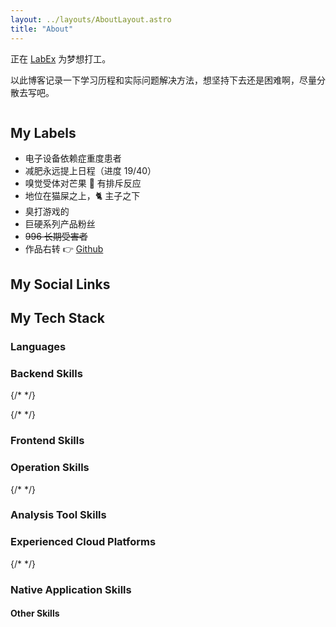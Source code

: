 ```yaml
---
layout: ../layouts/AboutLayout.astro
title: "About"
---
```



正在 [LabEx](https://labex.io) 为梦想打工。

以此博客记录一下学习历程和实际问题解决方法，想坚持下去还是困难啊，尽量分散去写吧。

<Image src={picture} class="mx-auto rounded-2xl sm:w-1/2" alt="" />

## My Labels

- 电子设备依赖症重度患者
- 减肥永远提上日程（进度 19/40）
- 嗅觉受体对芒果 🥭 有排斥反应
- 地位在猫屎之上，🐈 主子之下
- 臭打游戏的
- 巨硬系列产品粉丝
- <del>996 长期受害者</del>
- 作品右转 👉 <a href="https://github.com/Nomango" target="_blank">Github</a>

## My Social Links

<Socials />

## My Tech Stack

### Languages

<Badge logo="go" bgColor="00ADD8" label="golang" />
<Badge logo="cplusplus" bgColor="00599C" label="c++" />
<Badge logo="typescript" bgColor="3178C6" label="Typescript" />
<Badge logo="python" bgColor="3776AB" label="Python" />
<Badge logo="csharp" bgColor="512BD4" label="C#" />
<Badge logo="html5" bgColor="E34F26" label="HTML" />
<Badge logo="css3" bgColor="1572B6" label="css3" />

### Backend Skills

<Badge
  logo="go"
  bgColor="00ADD8"
  label="kratos"
  link="https://github.com/go-kratos/kratos"
/>
<Badge logo="go" bgColor="00ADD8" label="grpc" link="https://github.com/grpc" />
{/* <Badge
  logo="go"
  bgColor="00ADD8"
  label="Gin"
  link="https://github.com/gin-gonic/gin"
/> */}
<Badge logo="flask" bgColor="000000" label="Flask" />
<Badge logo="mysql" bgColor="4479A1" label="MySQL" />
<Badge logo="mongodb" bgColor="47A248" label="Mongo DB" />
<Badge logo="redis" bgColor="DC382D" label="Redis" />
<Badge logo="apachekafka" bgColor="231F20" label="kafka" />
<Badge logo="apacherocketmq" bgColor="D77310" label="rocket mq" />
<Badge logo="etcd" bgColor="419EDA" label="etcd" />

{/* <Badge logo="GraphQL" bgColor="E10098" label="GraphQL" /> */}

### Frontend Skills

<Badge logo="nodedotjs" bgColor="339933" label="Node.js" />
<Badge logo="react" bgColor="61DAFB" label="React" logoColor="black" />
<Badge logo="vuedotjs" bgColor="4FC08D" label="Vue3" />
<Badge logo="astro" bgColor="BC52EE" label="Astro" link="https://astro.build" />
<Badge logo="tailwindcss" bgColor="06B6D4" label="Tailwind" />
<Badge
  logo="unocss"
  bgColor="333333"
  label="UnoCSS"
  link="https://github.com/unocss/unocss"
/>
<Badge
  logo="swagger"
  bgColor="85EA2D"
  label="swagger"
  logoColor="black"
  link="https://swagger.io/"
/>

### Operation Skills

<Badge logo="githubactions" bgColor="2088FF" label="github actions" />
<Badge logo="docker" bgColor="2496ED" label="docker" />
<Badge logo="nginx" bgColor="269539" label="nginx" />
<Badge logo="jenkins" bgColor="D24939" label="jenkins" />
<Badge
  logo="appveyor"
  bgColor="00B3E0"
  label="appveyor"
  link="https://www.appveyor.com"
/>
<Badge logo="powershell" bgColor="5391FE" label="powershell" />

{/* <Badge logo="kubernetes" bgColor="326CE5" label="Kubernetes" /> */}

### Analysis Tool Skills

<Badge
  logo="elastic"
  bgColor="005571"
  label="Elastic"
  link="https://www.elastic.co"
/>
<Badge logo="sentry" bgColor="362D59" label="Sentry" link="https://sentry.io" />
<Badge
  logo="go"
  bgColor="00ADD8"
  label="jaeger"
  link="https://www.jaegertracing.io"
/>
<Badge logo="googleanalytics" bgColor="E37400" label="Google Analytics" />

### Experienced Cloud Platforms

<Badge
  logo="vercel"
  bgColor="000000"
  label="Vercel"
  link="https://vercel.app"
/>
<Badge logo="deno" bgColor="000000" label="Deno" link="https://dash.deno.com" />
<Badge logo="alibabacloud" bgColor="FF6A00" label="Alibaba Cloud" />
<Badge logo="cloudflare" bgColor="F38020" label="Cloudflare" />

{/* <Badge logo="googlecloud" bgColor="4285F4" label="Google Cloud" /> */}

### Native Application Skills

<Badge
  logo="windows"
  bgColor="0078D4"
  label="Direct2D"
  link="https://en.wikipedia.org/wiki/Direct2D"
/>
<Badge logo="electron" bgColor="47848F" label="electron" />
<Badge logo="dotnet" bgColor="512BD4" label=".net" />
<Badge logo="cocos" bgColor="55C2E1" label="cocos2d" />
<Badge logo="qt" bgColor="41CD52" label="qt" />

#### Other Skills

<Badge logo="ros" bgColor="22314E" label="ros" link="https://www.ros.org" />
<Badge logo="" bgColor="f58115" label="gazebo" link="https://gazebosim.org" />
<Badge
  logo="figma"
  bgColor="F24E1E"
  label="Figma"
  link="https://www.figma.com"
/>

<Comment slug="about" />
